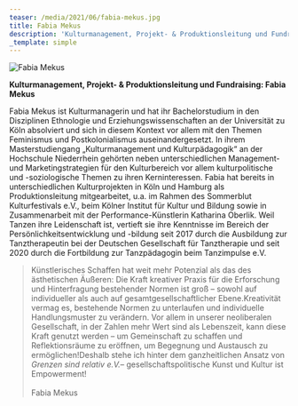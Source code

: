 ```yaml
---
teaser: /media/2021/06/fabia-mekus.jpg
title: Fabia Mekus
description: 'Kulturmanagement, Projekt- & Produktionsleitung und Fundraising'
_template: simple
---
```


![Fabia Mekus](/media/2021/06/fabia-mekus.jpg "Fabia Mekus")

**Kulturmanagement, Projekt- & Produktionsleitung und Fundraising: Fabia Mekus**

Fabia Mekus ist Kulturmanagerin und hat ihr Bachelorstudium in den Disziplinen Ethnologie und Erziehungswissenschaften an der Universität zu Köln absolviert und sich in diesem Kontext vor allem mit den Themen Feminismus und Postkolonialismus auseinandergesetzt. In ihrem Masterstudiengang „Kulturmanagement und Kulturpädagogik“ an der Hochschule Niederrhein gehörten neben unterschiedlichen Management- und Marketingstrategien für den Kulturbereich vor allem kulturpolitische und -soziologische Themen zu ihren Kerninteressen. Fabia hat bereits in unterschiedlichen Kulturprojekten in Köln und Hamburg als Produktionsleitung mitgearbeitet, u.a. im Rahmen des Sommerblut Kulturfestivals e.V., beim Kölner Institut für Kultur und Bildung sowie in Zusammenarbeit mit der Performance-Künstlerin Katharina Oberlik. Weil Tanzen ihre Leidenschaft ist, vertieft sie ihre Kenntnisse im Bereich der Persönlichkeitsentwicklung und -bildung seit 2017 durch die Ausbildung zur Tanztherapeutin bei der Deutschen Gesellschaft für Tanztherapie und seit 2020 durch die Fortbildung zur Tanzpädagogin beim Tanzimpulse e.V.

> Künstlerisches Schaffen hat weit mehr Potenzial als das des ästhetischen Äußeren: Die Kraft kreativer Praxis für die Erforschung und Hinterfragung bestehender Normen ist groß – sowohl auf individueller als auch auf gesamtgesellschaftlicher Ebene.Kreativität vermag es, bestehende Normen zu unterlaufen und individuelle Handlungsmuster zu verändern. Vor allem in unserer neoliberalen Gesellschaft, in der Zahlen mehr Wert sind als Lebenszeit, kann diese Kraft genutzt werden – um Gemeinschaft zu schaffen und Reflektionsräume zu eröffnen, um Begegnung und Austausch zu ermöglichen!Deshalb stehe ich hinter dem ganzheitlichen Ansatz von *Grenzen sind relativ e.V.*– gesellschaftspolitische Kunst und Kultur ist Empowerment!
> \
> \
> Fabia Mekus
